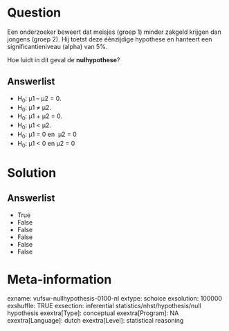 Question
========
Een onderzoeker beweert dat meisjes (groep 1) minder zakgeld krijgen dan
jongens (groep 2). Hij toetst deze éénzijdige hypothese en hanteert een
significantieniveau (alpha) van 5%.  
  
Hoe luidt in dit geval de **nulhypothese**?

Answerlist
----------
* H<sub>0</sub>: µ1 – µ2 = 0.
* H<sub>0</sub>: µ1 ≠ µ2.
* H<sub>0</sub>: µ1 + µ2 = 0.
* H<sub>0</sub>: µ1 &lt; µ2.
* H<sub>0</sub>: µ1 = 0 en  µ2 = 0
* H<sub>0</sub>: µ1 &lt; 0 en µ2 = 0

Solution
========










Answerlist
----------
* True
* False
* False
* False
* False
* False

Meta-information
================
exname: vufsw-nullhypothesis-0100-nl
extype: schoice
exsolution: 100000
exshuffle: TRUE
exsection: inferential statistics/nhst/hypothesis/null hypothesis
exextra[Type]: conceptual
exextra[Program]: NA
exextra[Language]: dutch
exextra[Level]: statistical reasoning

